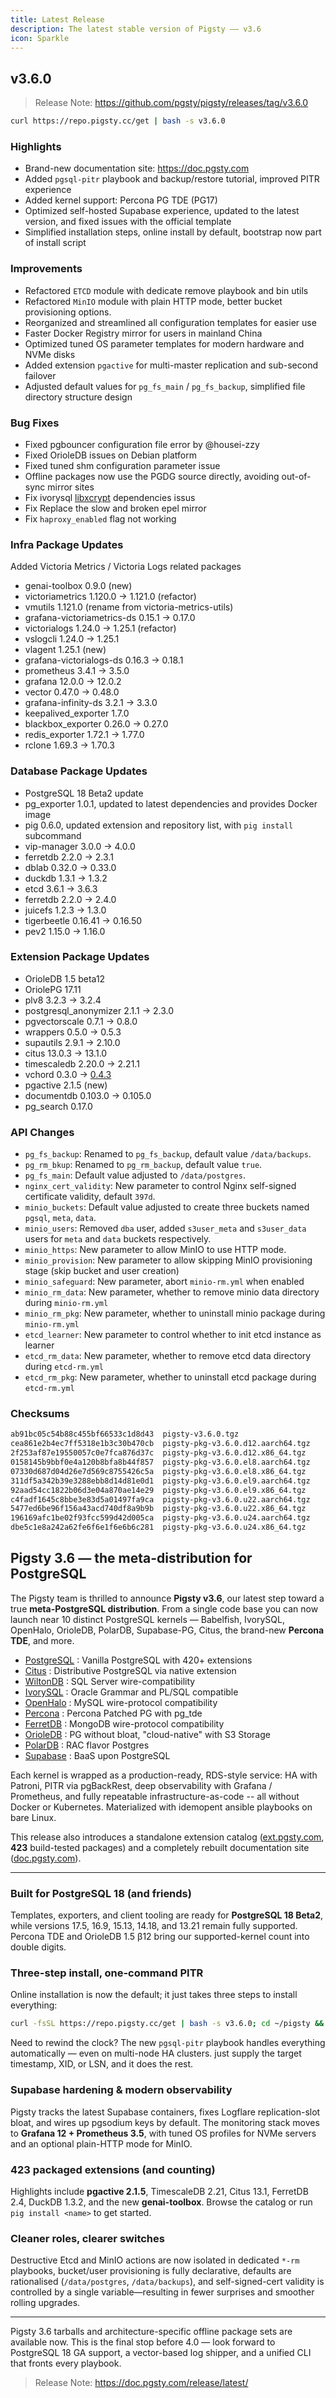 ```yaml
---
title: Latest Release
description: The latest stable version of Pigsty —— v3.6
icon: Sparkle
---
```



## v3.6.0

> Release Note: https://github.com/pgsty/pigsty/releases/tag/v3.6.0

```bash
curl https://repo.pigsty.cc/get | bash -s v3.6.0
```

### **Highlights**

- Brand-new documentation site: https://doc.pgsty.com
- Added `pgsql-pitr` playbook and backup/restore tutorial, improved PITR experience
- Added kernel support: Percona PG TDE (PG17)
- Optimized self-hosted Supabase experience, updated to the latest version, and fixed issues with the official template
- Simplified installation steps, online install by default, bootstrap now part of install script

### **Improvements**

- Refactored `ETCD` module with dedicate remove playbook and bin utils
- Refactored `MinIO` module with plain HTTP mode, better bucket provisioning options.
- Reorganized and streamlined all configuration templates for easier use
- Faster Docker Registry mirror for users in mainland China
- Optimized tuned OS parameter templates for modern hardware and NVMe disks
- Added extension `pgactive` for multi-master replication and sub-second failover
- Adjusted default values for `pg_fs_main` / `pg_fs_backup`, simplified file directory structure design

### **Bug Fixes**

- Fixed pgbouncer configuration file error by @housei-zzy
- Fixed OrioleDB issues on Debian platform
- Fixed tuned shm configuration parameter issue
- Offline packages now use the PGDG source directly, avoiding out-of-sync mirror sites
- Fix ivorysql [libxcrypt](https://github.com/IvorySQL/IvorySQL/issues/826) dependencies issus
- Fix Replace the slow and broken epel mirror
- Fix `haproxy_enabled` flag not working

### **Infra Package Updates**

Added Victoria Metrics / Victoria Logs related packages

- genai-toolbox 0.9.0 (new)
- victoriametrics 1.120.0 -> 1.121.0 (refactor)
- vmutils 1.121.0 (rename from victoria-metrics-utils)
- grafana-victoriametrics-ds 0.15.1 -> 0.17.0
- victorialogs 1.24.0 -> 1.25.1 (refactor)
- vslogcli 1.24.0 -> 1.25.1
- vlagent 1.25.1 (new)
- grafana-victorialogs-ds 0.16.3 -> 0.18.1
- prometheus 3.4.1 -> 3.5.0
- grafana 12.0.0 -> 12.0.2
- vector 0.47.0 -> 0.48.0
- grafana-infinity-ds 3.2.1 -> 3.3.0
- keepalived_exporter 1.7.0
- blackbox_exporter 0.26.0 -> 0.27.0
- redis_exporter 1.72.1 -> 1.77.0
- rclone 1.69.3 -> 1.70.3

### **Database Package Updates**

- PostgreSQL 18 Beta2 update
- pg_exporter 1.0.1, updated to latest dependencies and provides Docker image
- pig 0.6.0, updated extension and repository list, with `pig install` subcommand
- vip-manager 3.0.0 -> 4.0.0
- ferretdb 2.2.0 -> 2.3.1
- dblab 0.32.0 -> 0.33.0
- duckdb 1.3.1 -> 1.3.2
- etcd 3.6.1 -> 3.6.3
- ferretdb 2.2.0 -> 2.4.0
- juicefs 1.2.3 -> 1.3.0
- tigerbeetle 0.16.41 -> 0.16.50
- pev2 1.15.0 -> 1.16.0

### **Extension Package Updates**

- OrioleDB 1.5 beta12
- OriolePG 17.11
- plv8 3.2.3 -> 3.2.4
- postgresql_anonymizer 2.1.1 -> 2.3.0
- pgvectorscale 0.7.1 -> 0.8.0
- wrappers 0.5.0 -> 0.5.3
- supautils 2.9.1 -> 2.10.0
- citus 13.0.3 -> 13.1.0
- timescaledb 2.20.0 -> 2.21.1
- vchord 0.3.0 -> [0.4.3](https://github.com/tensorchord/VectorChord/releases/tag/0.4.3)
- pgactive 2.1.5 (new)
- documentdb 0.103.0 -> 0.105.0
- pg_search 0.17.0

### **API Changes**

* `pg_fs_backup`: Renamed to `pg_fs_backup`, default value `/data/backups`.
* `pg_rm_bkup`: Renamed to `pg_rm_backup`, default value `true`.
* `pg_fs_main`: Default value adjusted to `/data/postgres`.
* `nginx_cert_validity`: New parameter to control Nginx self-signed certificate validity, default `397d`.
* `minio_buckets`: Default value adjusted to create three buckets named `pgsql`, `meta`, `data`.
* `minio_users`: Removed `dba` user, added `s3user_meta` and `s3user_data` users for `meta` and `data` buckets respectively.
* `minio_https`: New parameter to allow MinIO to use HTTP mode.
* `minio_provision`: New parameter to allow skipping MinIO provisioning stage (skip bucket and user creation)
* `minio_safeguard`: New parameter, abort `minio-rm.yml` when enabled
* `minio_rm_data`: New parameter, whether to remove minio data directory during `minio-rm.yml`
* `minio_rm_pkg`: New parameter, whether to uninstall minio package during `minio-rm.yml`
* `etcd_learner`: New parameter to control whether to init etcd instance as learner
* `etcd_rm_data`: New parameter, whether to remove etcd data directory during `etcd-rm.yml`
* `etcd_rm_pkg`: New parameter, whether to uninstall etcd package during `etcd-rm.yml`

### **Checksums**

```bash
ab91bc05c54b88c455bf66533c1d8d43  pigsty-v3.6.0.tgz
cea861e2b4ec7ff5318e1b3c30b470cb  pigsty-pkg-v3.6.0.d12.aarch64.tgz
2f253af87e19550057c0e7fca876d37c  pigsty-pkg-v3.6.0.d12.x86_64.tgz
0158145b9bbf0e4a120b8bfa8b44f857  pigsty-pkg-v3.6.0.el8.aarch64.tgz
07330d687d04d26e7d569c8755426c5a  pigsty-pkg-v3.6.0.el8.x86_64.tgz
311df5a342b39e3288ebb8d14d81e0d1  pigsty-pkg-v3.6.0.el9.aarch64.tgz
92aad54cc1822b06d3e04a870ae14e29  pigsty-pkg-v3.6.0.el9.x86_64.tgz
c4fadf1645c8bbe3e83d5a01497fa9ca  pigsty-pkg-v3.6.0.u22.aarch64.tgz
5477ed6be96f156a43acd740df8a9b9b  pigsty-pkg-v3.6.0.u22.x86_64.tgz
196169afc1be02f93fcc599d42d005ca  pigsty-pkg-v3.6.0.u24.aarch64.tgz
dbe5c1e8a242a62fe6f6e1f6e6b6c281  pigsty-pkg-v3.6.0.u24.x86_64.tgz
```


## Pigsty 3.6 — the meta-distribution for PostgreSQL

The Pigsty team is thrilled to announce **Pigsty v3.6**, our latest step toward a true **meta-PostgreSQL distribution**.  From a single code base you can now launch near 10 distinct PostgreSQL kernels — Babelfish, IvorySQL, OpenHalo, OrioleDB, PolarDB, Supabase-PG, Citus, the brand-new **Percona TDE**, and more.

- [PostgreSQL](https://doc.pgsty.com/pgsql/kernel/postgres) : Vanilla PostgreSQL with 420+ extensions
- [Citus](https://doc.pgsty.com/pgsql/kernel/citus)         : Distributive PostgreSQL via native extension
- [WiltonDB](https://doc.pgsty.com/pgsql/kernel/babelfish)  : SQL Server wire-compatibility
- [IvorySQL](https://doc.pgsty.com/pgsql/kernel/ivorysql)   : Oracle Grammar and PL/SQL compatible
- [OpenHalo](https://doc.pgsty.com/pgsql/kernel/openhalo)   : MySQL wire-protocol compatibility
- [Percona](https://doc.pgsty.com/pgsql/kernel/percona)     : Percona Patched PG with pg_tde
- [FerretDB](https://doc.pgsty.com/pgsql/kernel/ferretdb)   : MongoDB wire-protocol compatibility
- [OrioleDB](https://doc.pgsty.com/pgsql/kernel/orioledb)   : PG without bloat, "cloud-native" with S3 Storage
- [PolarDB](https://doc.pgsty.com/pgsql/kernel/polardb)     : RAC flavor Postgres
- [Supabase](https://doc.pgsty.com/app/supabase)            : BaaS upon PostgreSQL


Each kernel is wrapped as a production-ready, RDS-style service: HA with Patroni, PITR via pgBackRest, deep observability with Grafana / Prometheus, and fully repeatable infrastructure-as-code -- all without Docker or Kubernetes. Materialized with idemopent ansible playbooks on bare Linux.

This release also introduces a standalone extension catalog ([ext.pgsty.com](https://ext.pgsty.com), **423** build-tested packages) and a completely rebuilt documentation site ([doc.pgsty.com](https://doc.pgsty.com)).

------

### Built for PostgreSQL 18 (and friends)

Templates, exporters, and client tooling are ready for **PostgreSQL 18 Beta2**, while versions 17.5, 16.9, 15.13, 14.18, and 13.21 remain fully supported.  Percona TDE and OrioleDB 1.5 β12 bring our supported-kernel count into double digits.

### Three-step install, one-command PITR

Online installation is now the default; it just takes three steps to install everything:

```bash
curl -fsSL https://repo.pigsty.cc/get | bash -s v3.6.0; cd ~/pigsty && ./configure && ./install.yml
```

Need to rewind the clock?  The new `pgsql-pitr` playbook handles everything automatically — even on multi-node HA clusters. just supply the target timestamp, XID, or LSN, and it does the rest.

### Supabase hardening & modern observability

Pigsty tracks the latest Supabase containers, fixes Logflare replication-slot bloat, and wires up pgsodium keys by default.  The monitoring stack moves to **Grafana 12 + Prometheus 3.5**, with tuned OS profiles for NVMe servers and an optional plain-HTTP mode for MinIO.

### 423 packaged extensions (and counting)

Highlights include **pgactive 2.1.5**, TimescaleDB 2.21, Citus 13.1, FerretDB 2.4, DuckDB 1.3.2, and the new **genai-toolbox**.  Browse the catalog or run `pig install <name>` to get started.

### Cleaner roles, clearer switches

Destructive Etcd and MinIO actions are now isolated in dedicated `*-rm` playbooks, bucket/user provisioning is fully declarative, defaults are rationalised (`/data/postgres`, `/data/backups`), and self-signed-cert validity is controlled by a single variable—resulting in fewer surprises and smoother rolling upgrades.

--------

Pigsty 3.6 tarballs and architecture-specific offline package sets are available now.  This is the final stop before 4.0 — look forward to PostgreSQL 18 GA support, a vector-based log shipper, and a unified CLI that fronts every playbook.

> Release Note: https://doc.pgsty.com/release/latest/
